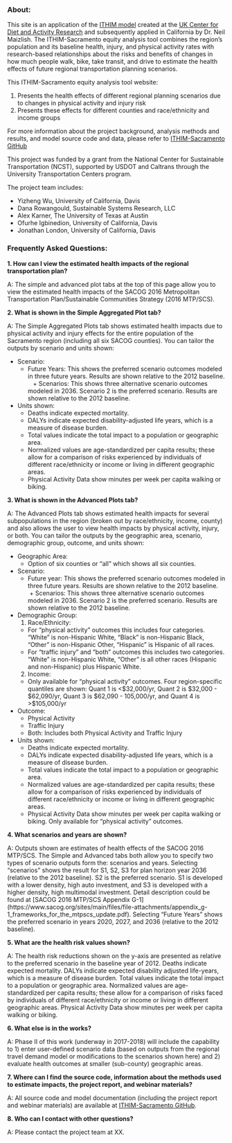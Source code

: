 ### About:

This site is an application of the [ITHIM model](http://www.cedar.iph.cam.ac.uk/research/modelling/ithim/) created at the [UK Center for Diet and Activity Research](http://www.cedar.iph.cam.ac.uk/) and subsequently applied in California by Dr. Neil Maizlish. The ITHIM-Sacramento equity analysis tool combines the region’s population and its baseline health, injury, and physical activity rates with research-based relationships about the risks and benefits of changes in how much people walk, bike, take transit, and drive to estimate the health effects of future regional transportation planning scenarios. 

This ITHIM-Sacramento equity analysis tool website:

1. Presents the health effects of different regional planning scenarios due to changes in physical activity and injury risk
2. Presents these effects for different counties and race/ethnicity and income groups</li>

For more information about the project background, analysis methods and results, and model source code and data, please refer to [ITHIM-Sacramento GitHub](https://github.com/aakarner/ITHIM-Sacramento)

This project was funded by a grant from the National Center for Sustainable Transportation (NCST), supported by USDOT and Caltrans through the University Transportation Centers program. 

The project team includes:   

- Yizheng Wu, University of California, Davis
- Dana Rowangould, Sustainable Systems Research, LLC
- Alex Karner, The University of Texas at Austin
- Ofurhe Igbinedion, University of California, Davis
- Jonathan London, University of California, Davis


### Frequently Asked Questions:

**1. How can I view the estimated health impacts of the regional transportation plan?**

A: The simple and advanced plot tabs at the top of this page allow you to view the estimated health impacts of the SACOG 2016 Metropolitan Transportation Plan/Sustainable Communities Strategy (2016 MTP/SCS).

**2. What is shown in the Simple Aggregated Plot tab?**

A: The Simple Aggregated Plots tab shows estimated health impacts due to physical activity and injury effects for the entire population of the Sacramento region (including all six SACOG counties). You can tailor the outputs by scenario and units shown:

  * Scenario:
    + Future Years: This shows the preferred scenario outcomes modeled in three future years.  Results are shown relative to the 2012 baseline.
    + Scenarios: This shows three alternative scenario outcomes modeled in 2036. Scenario 2 is the preferred scenario. Results are shown relative to the 2012 baseline.
  * Units shown:
    + Deaths indicate expected mortality.
    +	DALYs indicate expected disability-adjusted life years, which is a measure of disease burden.
    + Total values indicate the total impact to a population or geographic area. 
    +	Normalized values are age-standardized per capita results; these allow for a comparison of risks experienced by individuals of different race/ethnicity or income or living in different geographic areas.
    +	Physical Activity Data show minutes per week per capita walking or biking.

**3. What is shown in the Advanced Plots tab?**

A: The Advanced Plots tab shows estimated health impacts for several subpopulations in the region (broken out by race/ethnicity, income, county) and also allows the user to view health impacts by physical activity, injury, or both. You can tailor the outputs by the geographic area, scenario, demographic group, outcome, and units shown:

  * Geographic Area:
    + Option of six counties or “all” which shows all six counties.
  * Scenario:
    + Future year: This shows the preferred scenario outcomes modeled in three future years.  Results are shown relative to the 2012 baseline.
    + Scenarios: This shows three alternative scenario outcomes modeled in 2036. Scenario 2 is the preferred scenario. Results are shown relative to the 2012 baseline.
  * Demographic Group:
    1. Race/Ethnicity:
      - For “physical activity” outcomes this includes four categories. “White” is non-Hispanic White, “Black” is non-Hispanic Black, “Other” is non-Hispanic Other, “Hispanic” is Hispanic of all races.
      - For “traffic injury” and “both” outcomes this includes two categories. “White” is non-Hispanic White, “Other” is all other races (Hispanic and non-Hispanic) plus Hispanic White.
    2. Income:
      - Only available for “physical activity” outcomes.  Four region-specific quantiles are shown: Quant 1 is <$32,000/yr, Quant 2 is $32,000 - $62,090/yr, Quant 3 is $62,090 - 105,000/yr, and Quant 4 is >$105,000/yr
  * Outcome:
    + Physical Activity
    + Traffic Injury
    + Both: Includes both Physical Activity and Traffic Injury
  * Units shown:
    +	Deaths indicate expected mortality.
    +	DALYs indicate expected disability-adjusted life years, which is a measure of disease burden.
    + Total values indicate the total impact to a population or geographic area. 
    + Normalized values are age-standardized per capita results; these allow for a comparison of risks experienced by individuals of different race/ethnicity or income or living in different geographic areas.
    + Physical Activity Data show minutes per week per capita walking or biking. Only available for “physical activity” outcomes.
    
**4. What scenarios and years are shown?**  

A: Outputs shown are estimates of health effects of the SACOG 2016 MTP/SCS. The Simple and Advanced tabs both allow you to specify two types of scenario outputs form the: scenarios and years.  Selecting “scenarios” shows the result for S1, S2, S3 for plan horizon year 2036 (relative to the 2012 baseline). S2 is the preferred scenario. S1 is developed with a lower density, high auto investment, and S3 is developed with a higher density, high multimodal investment. Detail description could be found at [SACOG 2016 MTP/SCS Appendix G-1] (https://www.sacog.org/sites/main/files/file-attachments/appendix_g-1_frameworks_for_the_mtpscs_update.pdf). Selecting “Future Years” shows the preferred scenario in years 2020, 2027, and 2036 (relative to the 2012 baseline).

**5. What are the health risk values shown?**

A: The health risk reductions shown on the y-axis are presented as relative to the preferred scenario in the baseline year of 2012. Deaths indicate expected mortality. DALYs indicate expected disability adjusted life-years, which is a measure of disease burden. Total values indicate the total impact to a population or geographic area. Normalized values are age-standardized per capita results; these allow for a comparison of risks faced by individuals of different race/ethnicity or income or living in different geographic areas. Physical Activity Data show minutes per week per capita walking or biking.

**6. What else is in the works?**

A: Phase II of this work (underway in 2017-2018) will include the capability to 1) enter user-defined scenario data (based on outputs from the regional travel demand model or modifications to the scenarios shown here) and 2) evaluate health outcomes at smaller (sub-county) geographic areas.

**7. Where can I find the source code, information about the methods used to estimate impacts, the project report, and webinar materials?**

A: All source code and model documentation (including the project report and webinar materials) are available at [ITHIM-Sacramento GitHub](https://github.com/aakarner/ITHIM-Sacramento).

**8.	Who can I contact with other questions?**

A: Please contact the project team at XX.




  













